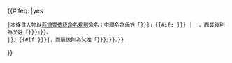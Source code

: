 {{#ifeq: {{{plain|}}}|yes
 |本條目人物以[[菲律賓人名|菲律賓傳統命名規則]]命名；中間名為母姓「{{{1|{{{first}}}}}}」{{#if: {{{2|{{{second|}}}}}} | &nbsp;，而最後則為父姓「{{{2|{{{second}}}}}}」}}。
 |{{Hatnote|本條目人物以[[菲律賓人名|菲律賓傳統命名規則]]命名；中間名為母姓「{{{1|{{{first}}}}}}」{{#if:{{{2|{{{second|}}}}}}|，而最後則為父姓「{{{2|{{{second}}}}}}」}}。}}
}}<noinclude>
{{documentation}}
</noinclude>